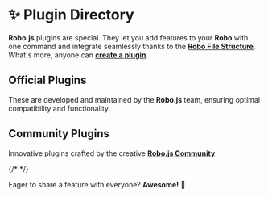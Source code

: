 
# ✨ Plugin Directory

**Robo.js** plugins are special. They let you add features to your **Robo** with one command and integrate seamlessly thanks to the **[Robo File Structure](/robojs/files)**. What's more, anyone can **[create a plugin](./create)**.

## Official Plugins

These are developed and maintained by the **Robo.js** team, ensuring optimal compatibility and functionality.

<CardContainer>
	<Card
		href="./ai"
		title="🔌 @robojs/ai"
		description="Transform your Robo into a personalized AI chatbot! Supports Discord command execution."
	/>
	<Card
		href="./ai-voice"
		title="🔌 @robojs/ai-voice"
		description="Give your Robo a voice! Command and converse with it in voice channels."
	/>
	<Card
		href="./analytics"
		title="🔌 @robojs/analytics"
		description="Track user interactions and server activity with ease."
	/>
	<Card
		href="./better-stack"
		title="🔌 @robojs/better-stack"
		description="Visualize uptime and search logs in an appealing and searchable format."
	/>
	<Card href="./cron" title="🔌 @robojs/cron" description="Easily schedule and manage recurring tasks." />
	<Card
		href="./dev"
		title="🔌 @robojs/dev"
		description="Utilities to test Robo APIs, monitor resources, and replicate specific behaviors."
	/>
	<Card
		href="./i18n"
		title="🔌 @robojs/i18n"
		description="Safely translate your Robo and Discord slash commands."
	/>
	<Card href="./maintenance" title="🔌 @robojs/maintenance" description="Add a maintenance mode to your Robo." />
	<Card
		href="./moderation"
		title="🔌 @robojs/moderation"
		description="Equip your bot with essential tools to manage and maintain your server."
	/>
	<Card href="./patch" title="🔌 @robojs/patch" description="A collection of patches optimized for Robo.js projects." />
	<Card href="./server" title="🔌 @robojs/server" description="Create and manage web pages, APIs, and more." />
	<Card href="./sync" title="🔌 @robojs/sync" description="Real-time state sync for multiplayer games and apps." />
	<Card href="./trpc" title="🔌 @robojs/trpc" description="Fully managed tRPC optimized for Robo.js." />
</CardContainer>

## Community Plugins

Innovative plugins crafted by the creative **[Robo.js Community](https://roboplay.dev/discord)**.

<CardContainer>
	<Card
		href="https://www.npmjs.com/package/api-sync-robojs"
		title="🔗 API Sync"
		description="Real-time state sync across clients and server the simplest way possible."
	/>
	<Card
		href="https://www.npmjs.com/package/community-challenges"
		title="🔗 Community Challenges"
		description="Submit your challenge ideas to the community challenges directly from your bot."
	/>
	<Card
		href="https://www.npmjs.com/package/discord-user-profile"
		title="🔗 Discord User Profile"
		description="Create your own user profile on a discord server and share it. Allow anyone to do the same."
	/>
	{/* <Card
		href="https://www.npmjs.com/package/economy-plugin"
		title="🔗 Economy"
		description="The Economy Plugin encompasses essential commands for a basic economy bot. Data storage is managed via Flashcore. provide goals like purchasing roles to customize names or prioritizing display in user lists. Its a great way to get people engaged with the community Everything is customizable!"
	/> */}
	<Card
		href="https://www.npmjs.com/package/emoji-reaction-plugin"
		title="🔗 Emoji Reaction"
		description="Make your conversations fun and interactive with various emoji based reactions."
	/>
  <Card
   	href="https://www.npmjs.com/package/robo-store"
    title="🔗 Robo Store"
    description="A minimal eCommerce solution right into your Discord server and online presence."
  />

</CardContainer>

Eager to share a feature with everyone? **Awesome!** 🌟

<CardContainer>
	<Card href="./create" title="🔌 Creating Plugins" description="Make your own plugins for Robo.js." />
</CardContainer>
